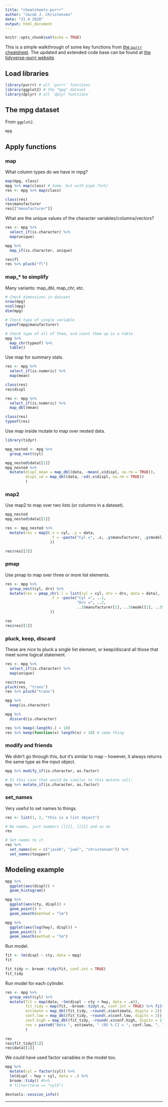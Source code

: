 ```yaml
---
title: "cheatsheets-purrr"
author: "Jacob J. Christensen"
date: "21 4 2020"
output: html_document
---
```


```r
knitr::opts_chunk$set(echo = TRUE)
```

This is a simple walkthrough of some key functions from [the `purrr` cheatsheet](https://rstudio.com/resources/cheatsheets/). The updated and extended code base can be found at [the tidyverse-purrr website](https://purrr.tidyverse.org/index.html). 

## Load libraries

```r
library(purrr) # all `purrr` functions
library(ggplot2) # the "mpg" dataset
library(dplyr) # all `dplyr functions`
```

## The mpg dataset

From `ggplot2`.

```r
mpg
```


## Apply functions

### map

What column types do we have in mpg?

```r
map(mpg, class)
mpg %>% map(class) # Same, but with pipe (%>%)
res <- mpg %>% map(class)
```

```r
class(res)
res$manufacturer
res[["manufacturer"]]
```

What are the unique values of the character variables/columns/vectors?

```r
res <- mpg %>% 
  select_if(is.character) %>% 
  map(unique)

mpg %>% 
  map_if(is.character, unique)

res$fl
res %>% pluck("fl")
```


### map_* to simplify

Many variants: map_dbl, map_chr, etc.

```r
# Check dimensions in dataset
nrow(mpg)
ncol(mpg)
dim(mpg)

# Check type of single variable
typeof(mpg$manufacturer)

# Check type of all of them, and count them up in a table
mpg %>% 
  map_chr(typeof) %>% 
  table()
```

Use map for summary stats. 

```r
res <- mpg %>% 
  select_if(is.numeric) %>% 
  map(mean)

class(res)
res$displ

res <- mpg %>% 
  select_if(is.numeric) %>% 
  map_dbl(mean)

class(res)
typeof(res)
```

Use map inside mutate to map over nested data.

```r
library(tidyr)

mpg_nested <- mpg %>% 
  group_nest(cyl)

mpg_nested$data[[1]]
mpg_nested %>% 
  mutate(displ_mean = map_dbl(data, ~mean(.x$displ, na.rm = TRUE)), 
         displ_sd = map_dbl(data, ~sd(.x$displ, na.rm = TRUE))
         )
```


### map2

Use map2 to map over two lists (or columns in a dataset). 

```r
mpg_nested
mpg_nested$data[[1]]

res <- mpg_nested %>% 
  mutate(res = map2(.x = cyl, .y = data, 
                    .f = ~paste("Cyl =", .x, .y$manufacturer, .y$model, .y$year)
                    ))

res$res[[3]]
```

### pmap

Use pmap to map over three or more list elements. 

```r
res <- mpg %>% 
  group_nest(cyl, drv) %>% 
  mutate(res = pmap_chr(.l = list(cyl = cyl, drv = drv, data = data), 
                    .f = ~paste("Cyl =", ..1, 
                                "Drv =", ..2, 
                                ..3$manufacturer[1], ..3$model[1], ..3$year[1])
                    ))

res
res$res[[1]]
```


### pluck, keep, discard

These are nice to pluck a single list element, or keep/discard all those that meet some logical statement.

```r
res <- mpg %>% 
  select_if(is.character) %>% 
  map(unique)

res$trans
pluck(res, "trans")
res %>% pluck("trans")

mpg %>% 
  keep(is.character)

mpg %>% 
  discard(is.character)

res %>% keep(~length(.) > 10)
res %>% keep(function(x) length(x) > 10) # same thing
```


### modify and friends

We didn't go through this, but it's similar to map -- however, it always returns the same type as the input object. 

```r
mpg %>% modify_if(is.character, as.factor)

# In this case that would be similar to this mutate call:
mpg %>% mutate_if(is.character, as.factor)
```



### set_names

Very useful to set names to things. 

```r
res <- list(1, 2, "this is a list object")

# No names, just numbers [[1]], [[2]] and so on
res

# Set names to it
res %>% 
  set_names(nm = c("jacob", "juel", "christensen")) %>% 
  set_names(toupper)
```



## Modeling example

```r
mpg %>% 
  ggplot(aes(displ)) + 
  geom_histogram()

mpg %>% 
  ggplot(aes(cty, displ)) + 
  geom_point() + 
  geom_smooth(method = "lm")

mpg %>% 
  ggplot(aes(log(hwy), displ)) + 
  geom_point() + 
  geom_smooth(method = "lm")
```

Run model. 

```r
fit <- lm(displ ~ cty, data = mpg)
fit

fit_tidy <- broom::tidy(fit, conf.int = TRUE)
fit_tidy
```

Run model for each cylinder. 

```r
res <- mpg %>%
  group_nest(cyl) %>% 
  mutate(fit = map(data, ~lm(displ ~ cty + hwy, data = .x)), 
         fit_tidy = map(fit, ~broom::tidy(.x, conf.int = TRUE) %>% filter(term == "cty")), 
         estimate = map_dbl(fit_tidy, ~round(.x$estimate, digits = 2)), 
         conf.low = map_dbl(fit_tidy, ~round(.x$conf.low, digits = 2)), 
         conf.high = map_dbl(fit_tidy, ~round(.x$conf.high, digits = 2)), 
         res = paste0("Beta ", estimate, " (95 % CI = ", conf.low, ", ", conf.high, ")")
         )

res
res$fit_tidy[[1]]
res$data[[1]]
```

We could have used factor variables in the model too. 

```r
mpg %>% 
  mutate(cyl = factor(cyl)) %>% 
  lm(displ ~ hwy + cyl, data = .) %>% 
  broom::tidy() #%>% 
  # filter(term == "cyl5")
```







```r
devtools::session_info()
```


---
